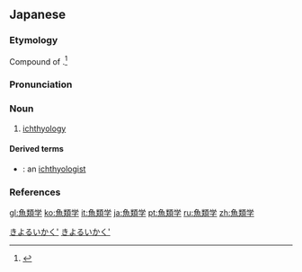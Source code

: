 {{also|魚類學|鱼类学}}
==Japanese==
<div style="float:right;">
{{wikipedia|lang=ja}}
{{wikipedia|Ichthyology}}
</div>
{{ja-kanjitab|ぎょ|るい|がく|yomi=on}}

===Etymology===
Compound of {{compound|lang=ja|sort=きょるいがく'|魚類|tr1=gyorui|t1=fish, as a type of animal in biology|学|tr2=gaku|t2=study, -ology}}.<ref name="KDJ">{{R:Kokugo Dai Jiten}}</ref>

===Pronunciation===
{{ja-pron|yomi=on|ぎょるいがく}}

===Noun===
{{ja-noun|ぎょるいがく}}

# [[ichthyology]]

====Derived terms====
* {{ja-l|魚類学者|ぎょるいがくしゃ|gyoruigakusha}}: an [[ichthyologist]]

===References===
<references/>

[[Category:ja:Zoology|きよるいかく']]
[[Category:ja:Biology|きよるいかく']]

[[gl:魚類学]]
[[ko:魚類学]]
[[it:魚類学]]
[[ja:魚類学]]
[[pt:魚類学]]
[[ru:魚類学]]
[[zh:魚類学]]